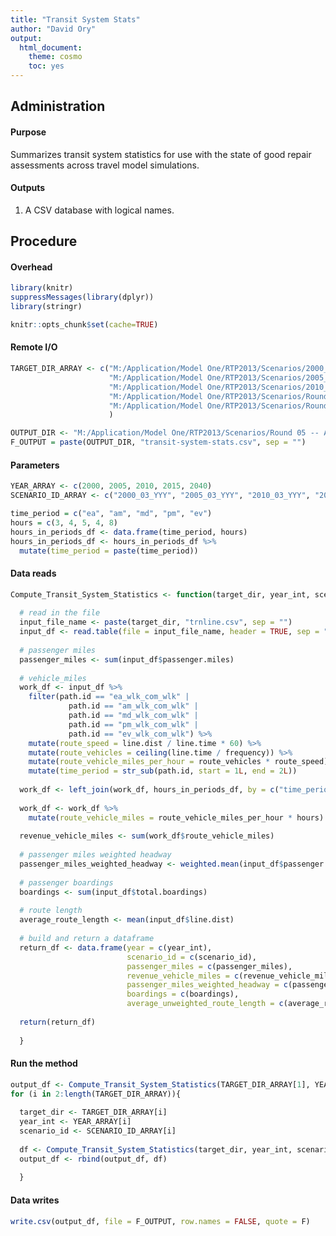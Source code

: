 ```yaml
---
title: "Transit System Stats"
author: "David Ory"
output: 
  html_document:
    theme: cosmo
    toc: yes
---
```



## Administration

#### Purpose
Summarizes transit system statistics for use with the state of good repair assessments across travel model simulations. 

#### Outputs
1.  A CSV database with logical names.

## Procedure

#### Overhead
```r
library(knitr)
suppressMessages(library(dplyr))
library(stringr)
```

```r
knitr::opts_chunk$set(cache=TRUE)
```

#### Remote I/O
```r
TARGET_DIR_ARRAY <- c("M:/Application/Model One/RTP2013/Scenarios/2000_03_YYY/OUTPUT/trn/",
                      "M:/Application/Model One/RTP2013/Scenarios/2005_03_YYY/OUTPUT/trn/",
                      "M:/Application/Model One/RTP2013/Scenarios/2010_03_YYY/OUTPUT/trn/",
                      "M:/Application/Model One/RTP2013/Scenarios/Round 05 -- Final/2015_03_116/OUTPUT/trn/",
                      "M:/Application/Model One/RTP2013/Scenarios/Round 05 -- Final/2040_03_116/OUTPUT/trn/"
                      )

OUTPUT_DIR <- "M:/Application/Model One/RTP2013/Scenarios/Round 05 -- Across Scenarios/bespoke/"
F_OUTPUT = paste(OUTPUT_DIR, "transit-system-stats.csv", sep = "")

```

#### Parameters
```r
YEAR_ARRAY <- c(2000, 2005, 2010, 2015, 2040)
SCENARIO_ID_ARRAY <- c("2000_03_YYY", "2005_03_YYY", "2010_03_YYY", "2015_03_116", "2040_03_116")

time_period = c("ea", "am", "md", "pm", "ev")
hours = c(3, 4, 5, 4, 8)
hours_in_periods_df <- data.frame(time_period, hours)
hours_in_periods_df <- hours_in_periods_df %>%
  mutate(time_period = paste(time_period))

```


#### Data reads
```r
Compute_Transit_System_Statistics <- function(target_dir, year_int, scenario_id) {
  
  # read in the file
  input_file_name <- paste(target_dir, "trnline.csv", sep = "")
  input_df <- read.table(file = input_file_name, header = TRUE, sep = ",", stringsAsFactors = FALSE)
  
  # passenger miles
  passenger_miles <- sum(input_df$passenger.miles)
  
  # vehicle_miles
  work_df <- input_df %>%
    filter(path.id == "ea_wlk_com_wlk" | 
             path.id == "am_wlk_com_wlk" | 
             path.id == "md_wlk_com_wlk" | 
             path.id == "pm_wlk_com_wlk" | 
             path.id == "ev_wlk_com_wlk") %>%
    mutate(route_speed = line.dist / line.time * 60) %>%
    mutate(route_vehicles = ceiling(line.time / frequency)) %>%
    mutate(route_vehicle_miles_per_hour = route_vehicles * route_speed) %>%
    mutate(time_period = str_sub(path.id, start = 1L, end = 2L))
  
  work_df <- left_join(work_df, hours_in_periods_df, by = c("time_period"))
  
  work_df <- work_df %>%
    mutate(route_vehicle_miles = route_vehicle_miles_per_hour * hours)
  
  revenue_vehicle_miles <- sum(work_df$route_vehicle_miles)
  
  # passenger miles weighted headway
  passenger_miles_weighted_headway <- weighted.mean(input_df$passenger.miles, input_df$frequency)
  
  # passenger boardings
  boardings <- sum(input_df$total.boardings)
  
  # route length
  average_route_length <- mean(input_df$line.dist)
  
  # build and return a dataframe
  return_df <- data.frame(year = c(year_int), 
                          scenario_id = c(scenario_id), 
                          passenger_miles = c(passenger_miles),
                          revenue_vehicle_miles = c(revenue_vehicle_miles),
                          passenger_miles_weighted_headway = c(passenger_miles_weighted_headway),
                          boardings = c(boardings),
                          average_unweighted_route_length = c(average_route_length))
  
  return(return_df)
  
  }


```

#### Run the method
```r
output_df <- Compute_Transit_System_Statistics(TARGET_DIR_ARRAY[1], YEAR_ARRAY[1], SCENARIO_ID_ARRAY[1])
for (i in 2:length(TARGET_DIR_ARRAY)){
  
  target_dir <- TARGET_DIR_ARRAY[i]
  year_int <- YEAR_ARRAY[i]
  scenario_id <- SCENARIO_ID_ARRAY[i]
  
  df <- Compute_Transit_System_Statistics(target_dir, year_int, scenario_id)
  output_df <- rbind(output_df, df)
  
  }


```

#### Data writes
```r
write.csv(output_df, file = F_OUTPUT, row.names = FALSE, quote = F)
```

